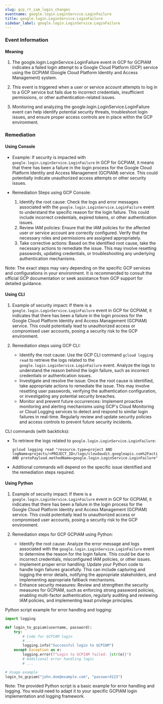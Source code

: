 ```yaml
--- 
slug: gcp_rt_iam_login_changes
eventname: google.login.LoginService.LoginFailure
title: google.login.LoginService.LoginFailure
sidebar_label: google.login.LoginService.LoginFailure
---
```

                       
### Event Information

#### Meaning

1. The google.login.LoginService.LoginFailure event in GCP for GCPIAM indicates a failed login attempt to a Google Cloud Platform (GCP) service using the GCPIAM (Google Cloud Platform Identity and Access Management) system.

2. This event is triggered when a user or service account attempts to log in to a GCP service but fails due to incorrect credentials, insufficient permissions, or other authentication-related issues.

3. Monitoring and analyzing the google.login.LoginService.LoginFailure event can help identify potential security threats, troubleshoot login issues, and ensure proper access controls are in place within the GCP environment.

### Remediation

#### Using Console

- Example: If security is impacted with `google.login.LoginService.LoginFailure` in GCP for GCPIAM, it means that there has been a failure in the login process for the Google Cloud Platform Identity and Access Management (GCPIAM) service. This could potentially indicate unauthorized access attempts or other security issues.

- Remediation Steps using GCP Console:
  1. Identify the root cause: Check the logs and error messages associated with the `google.login.LoginService.LoginFailure` event to understand the specific reason for the login failure. This could include incorrect credentials, expired tokens, or other authentication issues.
  2. Review IAM policies: Ensure that the IAM policies for the affected user or service account are correctly configured. Verify that the necessary roles and permissions are assigned appropriately.
  3. Take corrective actions: Based on the identified root cause, take the necessary actions to remediate the issue. This may involve resetting passwords, updating credentials, or troubleshooting any underlying authentication mechanisms.

Note: The exact steps may vary depending on the specific GCP services and configurations in your environment. It is recommended to consult the official GCP documentation or seek assistance from GCP support for detailed guidance.

#### Using CLI

1. Example of security impact: If there is a `google.login.LoginService.LoginFailure` event in GCP for GCPIAM, it indicates that there has been a failure in the login process for the Google Cloud Platform Identity and Access Management (GCPIAM) service. This could potentially lead to unauthorized access or compromised user accounts, posing a security risk to the GCP environment.

2. Remediation steps using GCP CLI:
   - Identify the root cause: Use the GCP CLI command `gcloud logging read` to retrieve the logs related to the `google.login.LoginService.LoginFailure` event. Analyze the logs to understand the reason behind the login failure, such as incorrect credentials or authentication issues.
   - Investigate and resolve the issue: Once the root cause is identified, take appropriate actions to remediate the issue. This may involve resetting user passwords, verifying the authentication configuration, or investigating any potential security breaches.
   - Monitor and prevent future occurrences: Implement proactive monitoring and alerting mechanisms using GCP's Cloud Monitoring or Cloud Logging services to detect and respond to similar login failures in real-time. Regularly review and update security policies and access controls to prevent future security incidents.

CLI commands (with backticks):
- To retrieve the logs related to `google.login.LoginService.LoginFailure`:
  ```
  gcloud logging read "resource.type=project AND logName=projects/<PROJECT_ID>/logs/cloudaudit.googleapis.com%2Factivity AND protoPayload.methodName=google.login.LoginService.LoginFailure"
  ```
- Additional commands will depend on the specific issue identified and the remediation steps required.

#### Using Python

1. Example of security impact: If there is a `google.login.LoginService.LoginFailure` event in GCP for GCPIAM, it indicates that there has been a failure in the login process for the Google Cloud Platform Identity and Access Management (GCPIAM) service. This could potentially lead to unauthorized access or compromised user accounts, posing a security risk to the GCP environment.

2. Remediation steps for GCP GCPIAM using Python:
   - Identify the root cause: Analyze the error message and logs associated with the `google.login.LoginService.LoginFailure` event to determine the reason for the login failure. This could be due to incorrect credentials, misconfigured IAM policies, or other issues.
   - Implement proper error handling: Update your Python code to handle login failures gracefully. This can include capturing and logging the error details, notifying the appropriate stakeholders, and implementing appropriate fallback mechanisms.
   - Enhance security measures: Review and strengthen the security measures for GCPIAM, such as enforcing strong password policies, enabling multi-factor authentication, regularly auditing and reviewing IAM policies, and implementing least privilege principles.

Python script example for error handling and logging:
```python
import logging

def login_to_gcpiam(username, password):
    try:
        # Code for GCPIAM login
        # ...
        logging.info("Successful login to GCPIAM")
    except Exception as e:
        logging.error(f"Login to GCPIAM failed: {str(e)}")
        # Additional error handling logic
        # ...

# Usage example
login_to_gcpiam("john.doe@example.com", "password123")
```

Note: The provided Python script is a basic example for error handling and logging. You would need to adapt it to your specific GCPIAM login implementation and logging framework.


 